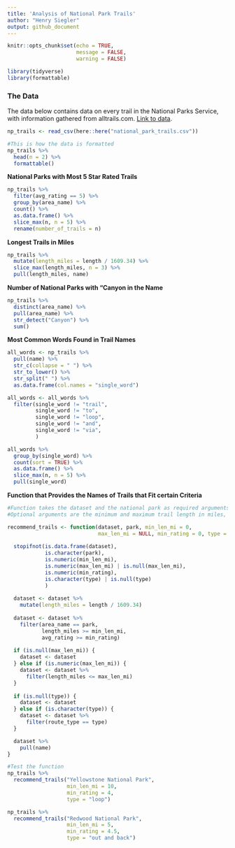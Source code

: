 ```yaml
---
title: 'Analysis of National Park Trails'
author: "Henry Siegler"
output: github_document
---
```


```r
knitr::opts_chunk$set(echo = TRUE,
                      message = FALSE,
                      warning = FALSE)
```

```r
library(tidyverse)
library(formattable)
```

### The Data

The data below contains data on every trail in the National Parks Service, with information gathered from alltrails.com. [Link to data](https://www.kaggle.com/datasets/planejane/national-park-trails).

```r
np_trails <- read_csv(here::here("national_park_trails.csv"))
```

```r
#This is how the data is formatted
np_trails %>% 
  head(n = 2) %>% 
  formattable()
```

__National Parks with Most 5 Star Rated Trails __

```r
np_trails %>% 
  filter(avg_rating == 5) %>% 
  group_by(area_name) %>%
  count() %>% 
  as.data.frame() %>% 
  slice_max(n, n = 5) %>% 
  rename(number_of_trails = n)
```
__Longest Trails in Miles__

```r
np_trails %>% 
  mutate(length_miles = length / 1609.34) %>% 
  slice_max(length_miles, n = 3) %>%
  pull(length_miles, name)
```

__Number of National Parks with "Canyon in the Name__

```r
np_trails %>% 
  distinct(area_name) %>% 
  pull(area_name) %>% 
  str_detect("Canyon") %>% 
  sum()
```
__Most Common Words Found in Trail Names__

```r
all_words <- np_trails %>% 
  pull(name) %>% 
  str_c(collapse = " ") %>% 
  str_to_lower() %>% 
  str_split(" ") %>% 
  as.data.frame(col.names = "single_word")

all_words <- all_words %>% 
  filter(single_word != "trail",
         single_word != "to",
         single_word != "loop",
         single_word != "and",
         single_word != "via",
         )

all_words %>% 
  group_by(single_word) %>% 
  count(sort = TRUE) %>% 
  as.data.frame() %>% 
  slice_max(n, n = 5) %>% 
  pull(single_word)
```

__Function that Provides the Names of Trails that Fit certain Criteria__

```r
#Function takes the dataset and the national park as required arguments.
#Optional arguments are the minimum and maximum trail length in miles, the minimum rating, and the type of trail (out and back, loop, etc.)

recommend_trails <- function(dataset, park, min_len_mi = 0, 
                             max_len_mi = NULL, min_rating = 0, type = NULL){
  
  stopifnot(is.data.frame(dataset),
            is.character(park),
            is.numeric(min_len_mi),
            is.numeric(max_len_mi) | is.null(max_len_mi),
            is.numeric(min_rating),
            is.character(type) | is.null(type)
            )
  
  dataset <- dataset %>% 
    mutate(length_miles = length / 1609.34)
  
  dataset <- dataset %>% 
    filter(area_name == park,
           length_miles >= min_len_mi,
           avg_rating >= min_rating)
  
  if (is.null(max_len_mi)) {
    dataset <- dataset
  } else if (is.numeric(max_len_mi)) {
    dataset <- dataset %>% 
      filter(length_miles <= max_len_mi)
  }
  
  if (is.null(type)) {
    dataset <- dataset
  } else if (is.character(type)) {
    dataset <- dataset %>% 
      filter(route_type == type)
  }

  dataset %>% 
    pull(name)
}
```

```r
#Test the function
np_trails %>%
  recommend_trails("Yellowstone National Park", 
                   min_len_mi = 10, 
                   min_rating = 4, 
                   type = "loop")

np_trails %>%
  recommend_trails("Redwood National Park", 
                   min_len_mi = 5, 
                   min_rating = 4.5, 
                   type = "out and back")
```

































